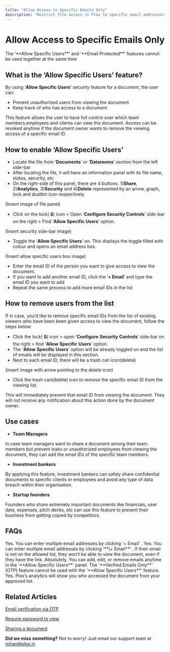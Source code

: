 ```yaml
---
title: "Allow Access to Specific Emails Only"
description: "Restrict file access in Plox to specific email addresses for tighter control and enhanced security. Give specific emails access to your document for better security. Emails that are not added by you will not be able to view the document."
---
```


# Allow Access to Specific Emails Only

<Tip>
  The ‘**Allow Specific Users**’ and ‘**Email Protected**’ features cannot be used together at the same time
</Tip>

## What is the ‘Allow Specific Users’ feature?

By using ‘**Allow Specific Users**’ security feature for a document, the user can:

- Prevent unauthorized users from viewing the document
- Keep track of who has access to a document

This feature allows the user to have full control over which team members,employees and clients can view the document. Access can be revoked anytime if the document owner wants to remove the viewing access of a specific email ID.

## How to enable ‘Allow Specific Users’

- Locate the file from ‘**Documents**’ or ‘**Datarooms**’ section from the left side-bar
- After locating the file, it will have an information panel with its file name, status, security, etc
- On the right-side of this panel, there are 4 buttons. 1)**Share**, 2)**Analytics**, 3)**Security** and 4)**Delete** represented by an arrow, graph, lock and dustbin icon respectively.

(Insert image of file panel)

- Click on the lock( 🔒) icon \> Open ‘**Configure Security Controls**’ side-bar on the right \> Find ‘**Allow Specific Users**’ option.

(Insert security side-bar image)

- Toggle the ‘**Allow Specific Users**’ on. This displays the toggle filled with colour and opens an email address box. 

(Insert allow specific users box image)

- Enter the email ID of the person you want to give access to view the document.
- If you want to add another email ID, click the ‘**\+ Email**’ and type the email ID you want to add
- Repeat the same process to add more email IDs in the list

## How to remove users from the list

If in case, you’d like to remove specific email IDs from the list of existing viewers who have been been given access to view the document, follow the steps below:

- Click the lock( 🔒) icon \> open ‘**Configure** **Security** **Controls**’ side-bar on the right \> find ‘**Allow** **Specific** **Users**’ option.
- The ‘**Allow** **Specific** **Users**’ option will be already toggled on and the list of emails will be displayed in this section.
- Next to each email ID, there will be a trash can icon(delete)

(insert image with arrow pointing to the delete icon)

- Click the trash can(delete) icon to remove the specific email ID from the viewing list.

This will immediately prevent that email ID from viewing the document. They will not receive any notification about this action done by the document owner. 

## Use cases

- **Team Managers**

In case team managers want to share a document among their team members but prevent leaks or unauthorized employees from viewing the document, they can add the email IDs of the specific team members.

- **Investment bankers**

By applying this feature, investment bankers can safely share confidential documents to specific clients or employees and avoid any type of data breach within their organisation.

- **Startup founders**

Founders who share extremely important documents like financials, user data, expenses, pitch decks, etc can use this feature to prevent their business from getting copied by competitors.

## FAQs

<Accordion title="Can I add multiple emails at once?">
  Yes. You can enter multiple email addresses by clicking ‘+ Email’ .
</Accordion>

<Accordion title="Can I add multiple emails at once?">
  Yes. You can enter multiple email addresses by clicking ‘**\+ Email**’ .
</Accordion>

<Accordion title="What happens if someone forwards the link?">
  If their email is not on the allowed list, they won’t be able to view the document, even if they have the link.
</Accordion>

<Accordion title="Can I edit or remove emails later?">
  Absolutely. You can add, edit, or remove emails anytime in the '**Allow Specific Users**' panel.
</Accordion>

<Accordion title="Do viewers need to verify their email with an OTP?">
  The '**Verified Emails Only**' (OTP) feature cannot be used with the '**Allow Specific Users**' feature.
</Accordion>

<Accordion title="Will I see which of the allowed emails actually viewed the document?">
  Yes. Plox’s analytics will show you who accessed the document from your approved list.
</Accordion>

## Related Articles

[Email verification via OTP](https://help.plox.in/access-controls/email-verification-via-OTP)

[Require password to view](https://help.plox.in/access-controls/require-password-to-view)

[Sharing a document](https://help.plox.in/using-documents/sharing-a-document)

**Did we miss something?** Not to worry! Just email our support team at [rohan@plox.in](mailto:rohan@plox.in)
